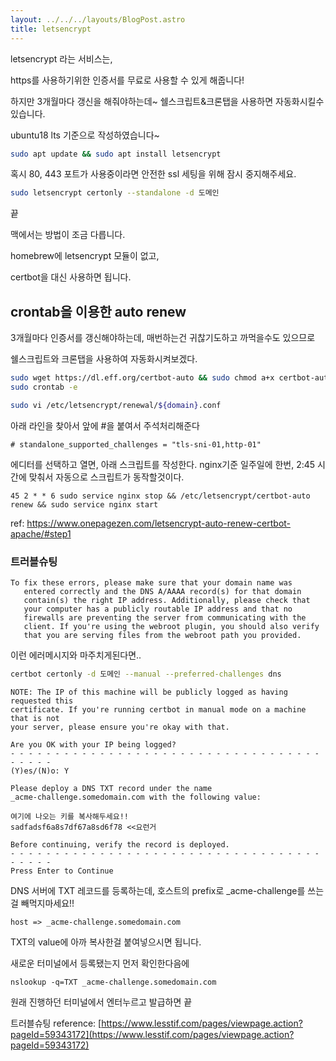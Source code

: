 ```yaml
---
layout: ../../../layouts/BlogPost.astro
title: letsencrypt
---
```


letsencrypt 라는 서비스는,

https를 사용하기위한 인증서를 무료로 사용할 수 있게 해줍니다!

하지만 3개월마다 갱신을 해줘야하는데~ 쉘스크립트&크론탭을 사용하면 자동화시킬수있습니다.

ubuntu18 lts 기준으로 작성하였습니다~

```bash
sudo apt update && sudo apt install letsencrypt
```

혹시 80, 443 포트가 사용중이라면 안전한 ssl 세팅을 위해 잠시 중지해주세요.

```bash
sudo letsencrypt certonly --standalone -d 도메인
```

끝

맥에서는 방법이 조금 다릅니다.

homebrew에 letsencrypt 모듈이 없고,

certbot을 대신 사용하면 됩니다.

## crontab을 이용한 auto renew

3개월마다 인증서를 갱신해야하는데, 매번하는건 귀찮기도하고 까먹을수도 있으므로

쉘스크립트와 크론탭을 사용하여 자동화시켜보겠다.

```bash
sudo wget https://dl.eff.org/certbot-auto && sudo chmod a+x certbot-auto && sudo mv certbot-auto /etc/letsencrypt/
sudo crontab -e
```

```bash
sudo vi /etc/letsencrypt/renewal/${domain}.conf
```

아래 라인을 찾아서 앞에 \#을 붙여서 주석처리해준다

```
# standalone_supported_challenges = "tls-sni-01,http-01"
```

에디터를 선택하고 열면, 아래 스크립트를 작성한다. nginx기준 일주일에 한번, 2:45 시간에 맞춰서 자동으로 스크립트가 동작할것이다.

```
45 2 * * 6 sudo service nginx stop && /etc/letsencrypt/certbot-auto renew && sudo service nginx start
```

ref: https://www.onepagezen.com/letsencrypt-auto-renew-certbot-apache/#step1

### 트러블슈팅

```
To fix these errors, please make sure that your domain name was
   entered correctly and the DNS A/AAAA record(s) for that domain
   contain(s) the right IP address. Additionally, please check that
   your computer has a publicly routable IP address and that no
   firewalls are preventing the server from communicating with the
   client. If you're using the webroot plugin, you should also verify
   that you are serving files from the webroot path you provided.
```

이런 에러메시지와 마주치게된다면..

```bash
certbot certonly -d 도메인 --manual --preferred-challenges dns
```

```
NOTE: The IP of this machine will be publicly logged as having requested this
certificate. If you're running certbot in manual mode on a machine that is not
your server, please ensure you're okay with that.

Are you OK with your IP being logged?
- - - - - - - - - - - - - - - - - - - - - - - - - - - - - - - - - - - - - - - -
(Y)es/(N)o: Y
```

```
Please deploy a DNS TXT record under the name
_acme-challenge.somedomain.com with the following value:

여기에 나오는 키를 복사해두세요!!
sadfadsf6a8s7df67a8sd6f78 <<요런거

Before continuing, verify the record is deployed.
- - - - - - - - - - - - - - - - - - - - - - - - - - - - - - - - - - - - - - - -
Press Enter to Continue
```

DNS 서버에 TXT 레코드를 등록하는데, 호스트의 prefix로 \_acme-challenge를 쓰는걸 빼먹지마세요!!

```
host => _acme-challenge.somedomain.com
```

TXT의 value에 아까 복사한걸 붙여넣으시면 됩니다.

새로운 터미널에서 등록됐는지 먼저 확인한다음에

```
nslookup -q=TXT _acme-challenge.somedomain.com
```

원래 진행하던 터미널에서 엔터누르고 발급하면 끝

트러블슈팅 reference: [https://www.lesstif.com/pages/viewpage.action?pageId=59343172](https://www.lesstif.com/pages/viewpage.action?pageId=59343172)



